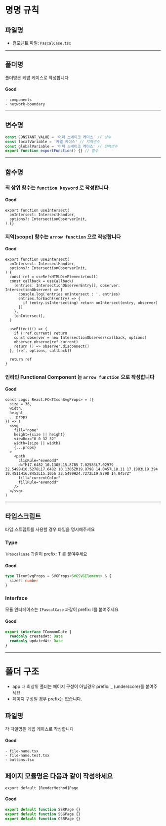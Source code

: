# 명명 규칙

## 파일명

- 컴포넌트 파일: `PascalCase.tsx`

---

## 폴더명

폴더명은 케밥 케이스로 작성합니다

#### Good

```
- components
- network-boundary
```

---

## 변수명

```ts
const CONSTANT_VALUE = '어퍼 스네이크 케이스' // 상수
const localVariable = '카멜 케이스' // 지역변수
const globalVariable = '어퍼 스네이크 케이스' // 전역변수
export function exportFunction() {} // 함수
```

---

## 함수명

### 최 상위 함수는 `function keyword` 로 작성합니다

#### Good

```tsx
export function useIntersect(
  onIntersect: IntersectHandler,
  options?: IntersectionObserverInit,
) {}
```

### 지역(scope) 함수는 `arrow function` 으로 작성합니다

#### Good

```tsx
export function useIntersect(
  onIntersect: IntersectHandler,
  options?: IntersectionObserverInit,
) {
  const ref = useRef<HTMLDivElement>(null)
  const callback = useCallback(
    (entries: IntersectionObserverEntry[], observer: IntersectionObserver) => {
      console.log('entries onIntersect : ', entries)
      entries.forEach((entry) => {
        if (entry.isIntersecting) return onIntersect(entry, observer)
      })
    },
    [onIntersect],
  )

  useEffect(() => {
    if (!ref.current) return
    const observer = new IntersectionObserver(callback, options)
    observer.observe(ref.current)
    return () => observer.disconnect()
  }, [ref, options, callback])

  return ref
}
```

### 인라인 Functional Component 는 `arrow function` 으로 작성합니다

#### Good

```tsx
const Logo: React.FC<TIconSvgProps> = ({
  size = 36,
  width,
  height,
  ...props
}) => (
  <svg
    fill="none"
    height={size || height}
    viewBox="0 0 32 32"
    width={size || width}
    {...props}
  >
    <path
      clipRule="evenodd"
      d="M17.6482 10.1305L15.8785 7.02583L7.02979 22.5499H10.5278L17.6482 10.1305ZM19.8798 14.0457L18.11 17.1983L19.394 19.4511H16.8453L15.1056 22.5499H24.7272L19.8798 14.0457Z"
      fill="currentColor"
      fillRule="evenodd"
    />
  </svg>
)
```

---

## 타입스크립트

타입 스트립트를 사용할 경우 타입을 명시해주세요

### Type

`TPascalCase` 과같이 prefix: T 를 붙여주세요

#### Good

```ts
type TIconSvgProps = SVGProps<SVGSVGElement> & {
  size?: number
}
```

### Interface

모듈 인터페이스는 `IPascalCase` 과같이 prefix: I를 붙여주세요

#### Good

```ts
export interface ICommonDate {
  readonly createdAt: Date
  readonly updatedAt: Date
}
```

---

# 폴더 구조

- app 내 최상위 폴더는 페이지 구성이 아닐경우 prefix: \_ (underscore)를 붙여주세요
- 페이지 구성일 경우 prefix는 없습니다.

## 파일명

각 파일명은 케밥 케이스로 작성합니다

#### Good

```
- file-name.tsx
- file-name.test.tsx
- buttons.tsx
```

## 페이지 모듈명은 다음과 같이 작성하세요

`export default [RenderMethod]Page`

#### Good

```ts
export default function SSRPage {}
export default function SSGPage {}
export default function CSRPage {}
```
